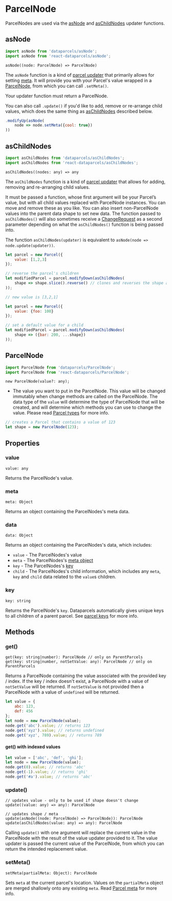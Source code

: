 


# ParcelNode

<ApiPageIcon src={IconParcelNode} />

ParcelNodes are used via the [asNode](#asNode) and [asChildNodes](#asChildNodes) updater functions.

## asNode

```js
import asNode from 'dataparcels/asNode';
import asNode from 'react-dataparcels/asNode';
```

```flow
asNode((node: ParcelNode) => ParcelNode)
```

The `asNode` function is a kind of [parcel updater](/parcel-updaters) that primarily allows for setting [meta](/parcel-meta). It will provide you with your Parcel's value wrapped in a [ParcelNode](/api/ParcelNode), from which you can call `.setMeta()`.

Your updater function must return a ParcelNode.

You can also call `.update()` if you'd like to add, remove or re-arrange child values, which does the same thing as [asChildNodes](#asChildNodes) described below.

```js
.modifyUp(asNode(
    node => node.setMeta({cool: true})
))
```

## asChildNodes

```js
import asChildNodes from 'dataparcels/asChildNodes';
import asChildNodes from 'react-dataparcels/asChildNodes';
```

```flow
asChildNodes((nodes: any) => any
```

The `asChildNodes` function is a kind of [parcel updater](/parcel-updaters) that allows for adding, removing and re-arranging child values.

It must be passed a function, whose first argument will be your Parcel’s value, but with all child values replaced with ParcelNode instances. You can move and remove these as you like. You can also insert non-ParcelNode values into the parent data shape to set new data. The function passed to `asChildNodes()` will also sometimes receive a [ChangeRequest](/api/ChangeRequest) as a second parameter depending on what the `asChildNodes()` function is being passed into.

The function `asChildNodes(updater)` is equivalent to `asNode(node => node.update(updater))`.

```js
let parcel = new Parcel({
    value: [1,2,3]
});

// reverse the parcel's children
let modifiedParcel = parcel.modifyDown(asChildNodes(
    shape => shape.slice().reverse() // clones and reverses the shape array
));

// new value is [3,2,1]
```

```js
let parcel = new Parcel({
    value: {foo: 100}
});

// set a default value for a child
let modifiedParcel = parcel.modifyDown(asChildNodes(
    shape => ({bar: 200, ...shape})
));
```

## ParcelNode

```js
import ParcelNode from 'dataparcels/ParcelNode';
import ParcelNode from 'react-dataparcels/ParcelNode';
```

```flow
new ParcelNode(value?: any);
```

* <Param name="value" optional type="any" default="undefined" />

  The value you want to put in the ParcelNode. This value will be changed immutably when change methods are called on the ParcelNode. The data type of the `value` will determine the type of ParcelNode that will be created, and will determine which methods you can use to change the value. Please read [Parcel types](/parcel-types) for more info.

```js
// creates a Parcel that contains a value of 123
let shape = new ParcelNode(123);
```

## <Text textStyle="weak">Properties</Text>

### value

```flow
value: any
```

Returns the ParcelNode's value.

### meta

```flow
meta: Object
```
Returns an object containing the ParcelNodes's meta data.

### data

```flow
data: Object
```

Returns an object containing the ParcelNodes's data, which includes:
* `value` - The ParcelNodes's value
* `meta` - The ParcelNodes's [meta object](/parcel-meta)
* `key` - The ParcelNodes's [key](/parcel-keys)
* `child` - The ParcelNodes's child information, which includes any `meta`, `key` and `child` data related to the `value`s children.

### key

```flow
key: string
```

Returns the ParcelNode's `key`. Dataparcels automatically gives unique keys to all children of a parent parcel. See [parcel keys](/parcel-keys) for more info.

## <Text textStyle="weak">Methods</Text>

### get()

```flow
get(key: string|number): ParcelNode // only on ParentParcels
get(key: string|number, notSetValue: any): ParcelNode // only on ParentParcels
```

Returns a ParcelNode containing the value associated with the provided key / index.
If the key / index doesn't exist, a ParcelNode with a value of `notSetValue` will be returned.
If `notSetValue` is not provided then a ParcelNode with a value of
 `undefined` will be returned.

```js
let value = {
    abc: 123,
    def: 456
};
let node = new ParcelNode(value);
node.get('abc').value; // returns 123
node.get('xyz').value; // returns undefined
node.get('xyz', 789).value; // returns 789
```

#### get() with indexed values

<IndexedKeys />

```js
let value = ['abc', 'def', 'ghi'];
let node = new ParcelNode(value);
node.get(0).value; // returns 'abc'
node.get(-1).value; // returns 'ghi'
node.get('#a').value; // returns 'abc'
```

### update()

```flow
// updates value - only to be used if shape doesn't change
update((value: any) => any): ParcelNode

// updates shape / meta
update(asNode((node: ParcelNode) => ParcelNode)): ParcelNode
update(asChildNodes(value: any) => any): ParcelNode
```

Calling `update()` with one argument will replace the current value in the ParcelNode with the result of the value updater provided to it. The value updater is passed the current value of the ParcelNode, from which you can return the intended replacement value.

<ValueUpdater />

### setMeta()

```flow
setMeta(partialMeta: Object): ParcelNode
```

Sets `meta` at the current parcel's location. Values on the `partialMeta` object are merged shallowly onto any existing `meta`. Read [Parcel meta](/parcel-meta) for more info.
